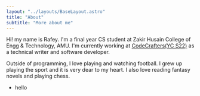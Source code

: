 ```yaml
---
layout: "../layouts/BaseLayout.astro"
title: "About"
subtitle: "More about me"
---
```


Hi! my name is Rafey. I'm a final year CS student at Zakir Husain College of Engg & Technology, AMU. I'm currently working at [CodeCrafters(YC S22)](https://codecrafters.io/) as a technical writer and software developer. 

Outside of programming, I love playing and watching football. I grew up playing the sport and it is very dear to my heart. I also love reading fantasy novels and playing chess. 

* hello
